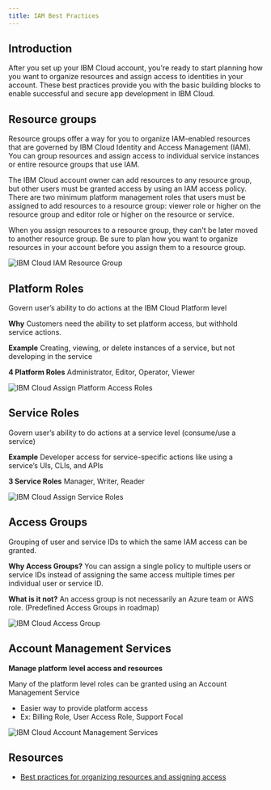 ```yaml
---
title: IAM Best Practices
---
```



<PageDescription>

</PageDescription>

## **Introduction**

After you set up your IBM Cloud account, you're ready to start planning how you want to organize resources and assign access to identities in your account. These best practices provide you with the basic building blocks to enable successful and secure app development in IBM Cloud. 

## **Resource groups**

Resource groups offer a way for you to organize IAM-enabled resources that are governed by IBM Cloud Identity and Access Management (IAM). You can group resources and assign access to individual service instances or entire resource groups that use IAM.

The IBM Cloud account owner can add resources to any resource group, but other users must be granted access by using an IAM access policy. There are two minimum platform management roles that users must be assigned to add resources to a resource group: viewer role or higher on the resource group and editor role or higher on the resource or service.

When you assign resources to a resource group, they can't be later moved to another resource group. Be sure to plan how you want to organize resources in your account before you assign them to a resource group.

![IBM Cloud IAM Resource Group](images/RG.png)

## **Platform Roles**
Govern user’s ability to do actions at the IBM Cloud Platform level

**Why**
Customers need the ability to set platform access, but withhold service actions.

**Example**
Creating, viewing, or delete instances of a service, but not developing in the service

**4 Platform Roles**
Administrator, Editor, Operator, Viewer

![IBM Cloud Assign Platform Access Roles](images/Platform.png)

## **Service Roles**
Govern user’s ability to do actions at a service level (consume/use a service)

**Example**
Developer access for service-specific actions like using a service’s UIs, CLIs, and APIs

**3 Service Roles**
Manager, Writer, Reader

![IBM Cloud Assign Service Roles](images/ServiceRole.png)

## **Access Groups**
Grouping of user and service IDs to which the same IAM access can be granted.

**Why Access Groups?**
You can assign a single policy to multiple users or service IDs instead of assigning the same access multiple times per individual user or service ID.

**What is it not?**
An access group is not necessarily an Azure team or AWS role. (Predefined Access Groups in roadmap)

![IBM Cloud Access Group](images/AG.png)

## **Account Management Services**

**Manage platform level access and resources**

Many of the platform level roles can be granted using an Account Management Service
- Easier way to provide platform access
- Ex: Billing Role, User Access Role, Support Focal

![IBM Cloud Account Management Services](images/AMS.png)

## **Resources**
- [Best practices for organizing resources and assigning access](https://cloud.ibm.com/docs/account?topic=account-account_setup)
